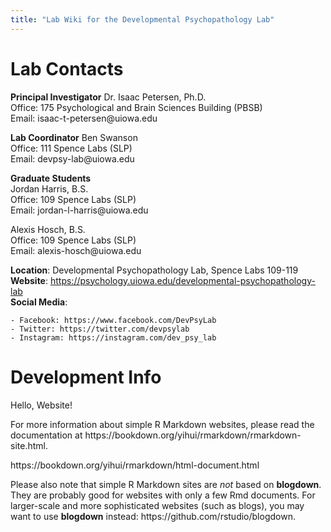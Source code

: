```yaml
---
title: "Lab Wiki for the Developmental Psychopathology Lab"
---
```


# Lab Contacts

**Principal Investigator**
Dr. Isaac Petersen, Ph.D.\
Office: 175 Psychological and Brain Sciences Building (PBSB)\
Email: isaac-t-petersen@uiowa.edu

**Lab Coordinator**
Ben Swanson\
Office: 111 Spence Labs (SLP)\
Email: devpsy-lab@uiowa.edu

**Graduate Students**\
Jordan Harris, B.S.\
Office: 109 Spence Labs (SLP)\
Email: jordan-l-harris@uiowa.edu

Alexis Hosch, B.S.\
Office: 109 Spence Labs (SLP)\
Email: alexis-hosch@uiowa.edu

**Location**: Developmental Psychopathology Lab, Spence Labs 109-119\
**Website**: [https://psychology.uiowa.edu/developmental-psychopathology-lab](https://psychology.uiowa.edu/developmental-psychopathology-lab)\
**Social Media**:

    - Facebook: https://www.facebook.com/DevPsyLab
    - Twitter: https://twitter.com/devpsylab
    - Instagram: https://instagram.com/dev_psy_lab

# Development Info

Hello, Website!

For more information about simple R Markdown websites, please read the documentation at https://bookdown.org/yihui/rmarkdown/rmarkdown-site.html.

https://bookdown.org/yihui/rmarkdown/html-document.html

Please also note that simple R Markdown sites are _not_ based on **blogdown**.
They are probably good for websites with only a few Rmd documents.
For larger-scale and more sophisticated websites (such as blogs), you may want to use **blogdown** instead: https://github.com/rstudio/blogdown.
